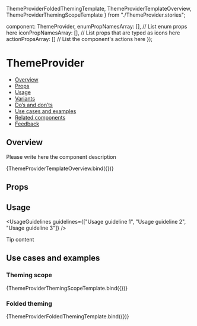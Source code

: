   ThemeProviderFoldedThemingTemplate,
  ThemeProviderTemplateOverview,
  ThemeProviderThemingScopeTemplate
} from "./ThemeProvider.stories";

  component: ThemeProvider,
  enumPropNamesArray: [], // List enum props here
  iconPropNamesArray: [], // List props that are typed as icons here
  actionPropsArray: [] // List the component's actions here
});

<Meta
  title="Components/ThemeProvider"
  component={ThemeProvider}
  argTypes={metaSettings.argTypes}
  decorators={metaSettings.decorators}
/>

# ThemeProvider

- [Overview](#overview)
- [Props](#props)
- [Usage](#usage)
- [Variants](#variants)
- [Do’s and don’ts](#dos-and-donts)
- [Use cases and examples](#use-cases-and-examples)
- [Related components](#related-components)
- [Feedback](#feedback)

## Overview

Please write here the component description

<Canvas>
  <Story
    name="Overview"
    args={{
      theme: {
        name: "overview-theme",
        colors: {
          [SystemTheme.LIGHT]: {
            [Color.primaryColor]: "green"
          },
          [SystemTheme.DARK]: {
            [Color.primaryColor]: "red"
          },
          black: {
            "primary-color": "orange"
          },
          hacker: {
            "primary-color": "yellow"
          }
        }
      }
    }}
  >
    {ThemeProviderTemplateOverview.bind({})}
  </Story>
</Canvas>

## Props

<ArgsTable story="Overview" />

## Usage

<UsageGuidelines guidelines={["Usage guideline 1", "Usage guideline 2", "Usage guideline 3"]} />

<Tip title="Not what you were looking for?">Tip content</Tip>

## Use cases and examples

### Theming scope

<Canvas>
  <Story name="Theming scope">{ThemeProviderThemingScopeTemplate.bind({})}</Story>
</Canvas>

### Folded theming

<Canvas>
  <Story name="Folded theming">{ThemeProviderFoldedThemingTemplate.bind({})}</Story>
</Canvas>
